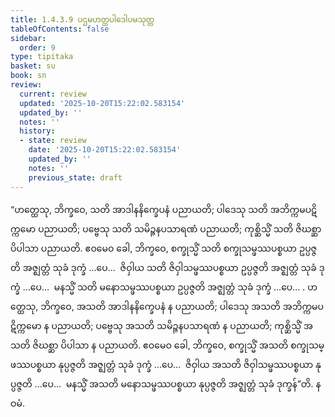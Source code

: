 ```yaml
---
title: 1.4.3.9 ပဌမဟတ္ထပါဒေါပမသုတ္တ
tableOfContents: false
sidebar:
  order: 9
type: tipitaka
basket: su
book: sn
review:
  current: review
  updated: '2025-10-20T15:22:02.583154'
  updated_by: ''
  notes: ''
  history:
  - state: review
    date: '2025-10-20T15:22:02.583154'
    updated_by: ''
    notes: ''
    previous_state: draft
---
```



<DynamicBreadcrumb />


<ReviewStatus review={frontmatter.review} showDetails={true} />

<HypothesisAnnotation frontmatter={frontmatter} />

<Division number="236" book="sn" e="ch" v="18" p="314">

<Paragraph number="991" book="sn">
“ဟတ္ထေသု, ဘိက္ခဝေ, သတိ အာဒါနနိက္ခေပနံ ပညာယတိ; ပါဒေသု သတိ အဘိက္ကမပဋိက္ကမော ပညာယတိ; ပဗ္ဗေသု သတိ သမိဉ္ဇနပသာရဏံ ပညာယတိ; ကုစ္ဆိသ္မိံ သတိ ဇိဃစ္ဆာ ပိပါသာ ပညာယတိ. ဧဝမေဝ ခေါ, ဘိက္ခဝေ, စက္ခုသ္မိံ သတိ စက္ခုသမ္ဖဿပစ္စယာ ဥပ္ပဇ္ဇတိ အဇ္ဈတ္တံ သုခံ ဒုက္ခံ …ပေ…  ဇိဝှါယ သတိ ဇိဝှါသမ္ဖဿပစ္စယာ ဥပ္ပဇ္ဇတိ အဇ္ဈတ္တံ သုခံ ဒုက္ခံ …ပေ…  မနသ္မိံ သတိ မနောသမ္ဖဿပစ္စယာ ဥပ္ပဇ္ဇတိ အဇ္ဈတ္တံ သုခံ ဒုက္ခံ …ပေ… .
</Paragraph>

<Paragraph number="992" book="sn">
ဟတ္ထေသု, ဘိက္ခဝေ, အသတိ အာဒါနနိက္ခေပနံ န ပညာယတိ; ပါဒေသု အသတိ အဘိက္ကမပဋိက္ကမော န ပညာယတိ; ပဗ္ဗေသု အသတိ သမိဉ္ဇနပသာရဏံ န ပညာယတိ; ကုစ္ဆိသ္မိံ အသတိ ဇိဃစ္ဆာ ပိပါသာ န ပညာယတိ. ဧဝမေဝ ခေါ, ဘိက္ခဝေ, စက္ခုသ္မိံ အသတိ စက္ခုသမ္ဖဿပစ္စယာ နုပ္ပဇ္ဇတိ အဇ္ဈတ္တံ သုခံ ဒုက္ခံ …ပေ…  ဇိဝှါယ အသတိ ဇိဝှါသမ္ဖဿပစ္စယာ နုပ္ပဇ္ဇတိ …ပေ…  မနသ္မိံ အသတိ မနောသမ္ဖဿပစ္စယာ နုပ္ပဇ္ဇတိ အဇ္ဈတ္တံ သုခံ ဒုက္ခန်”တိ.

</Paragraph>
</Division>

<Paragraph number="993" type="center" book="sn">
နဝမံ.
</Paragraph>